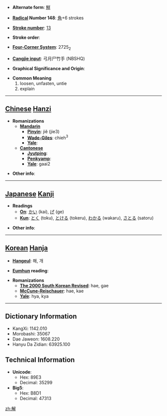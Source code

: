 * '''Alternate form''': [[觧]]

* '''[[Wiktionary:Chinese radical index| Radical]] Number 148''': [[Wiktionary:Chinese radical index 角|角]]+6 strokes

* '''[[Wiktionary:Chinese total strokes index|Stroke number]]''': [[Wiktionary:Chinese total strokes index 13|13]]

* '''Stroke order''': 

* '''[[Wiktionary:Chinese four corner index|Four-Corner System]]''': 2725<sub>2</sub>

* '''[[Wiktionary:Chinese Cangjie index|Cangjie input]]''': 弓月尸竹手 (NBSHQ)

* '''Graphical Significance and Origin''': 

* '''Common Meaning'''
*#loosen, unfasten, untie
*# explain


----

== [[Chinese]] [[Hanzi]] ==

* '''Romanizations'''
** '''[[Mandarin]]'''
*** '''[[Pinyin]]''': jiě (jie3)
*** '''[[Wade-Giles]]''': chieh<sup>3</sup>
*** '''[[Yale]]''': 
** '''[[Cantonese]]'''
*** '''[[Jyutping]]''':
*** '''[[Penkyamp]]''': 
*** '''[[Yale]]''': gaai2

* '''Other info''': 

----

== [[Japanese]] [[Kanji]] ==

* '''Readings'''
** '''[[On]]''': [[かい]] (kai), [[げ]] (ge)
** '''[[Kun]]''': [[とく]] (toku), [[とける]] (tokeru), [[わかる]] (wakaru), [[さとる]] (satoru)

* '''Other info''':  

----

== [[Korean]] [[Hanja]] ==

* '''[[Hangeul]]''': 해, 개

* '''[[Eumhun]] reading''': 

* '''Romanizations'''
** '''[[The 2000 South Korean Revised Romanization|The 2000 South Korean Revised]]''': hae, gae
** '''[[McCune-Reischauer]]''': hae, kae
** '''[[Yale]]''': hya, kya

----

== Dictionary Information ==

* KangXi: 1142.010
* Morobashi: 35067
* Dae Jaweon: 1608.220
* Hanyu Da Zidian: 63925.100

== Technical Information ==

* '''Unicode''':
** Hex: 89E3
** Decimal: 35299
* '''Big5''':
** Hex: B8D1
** Decimal: 47313

[[zh:解]]